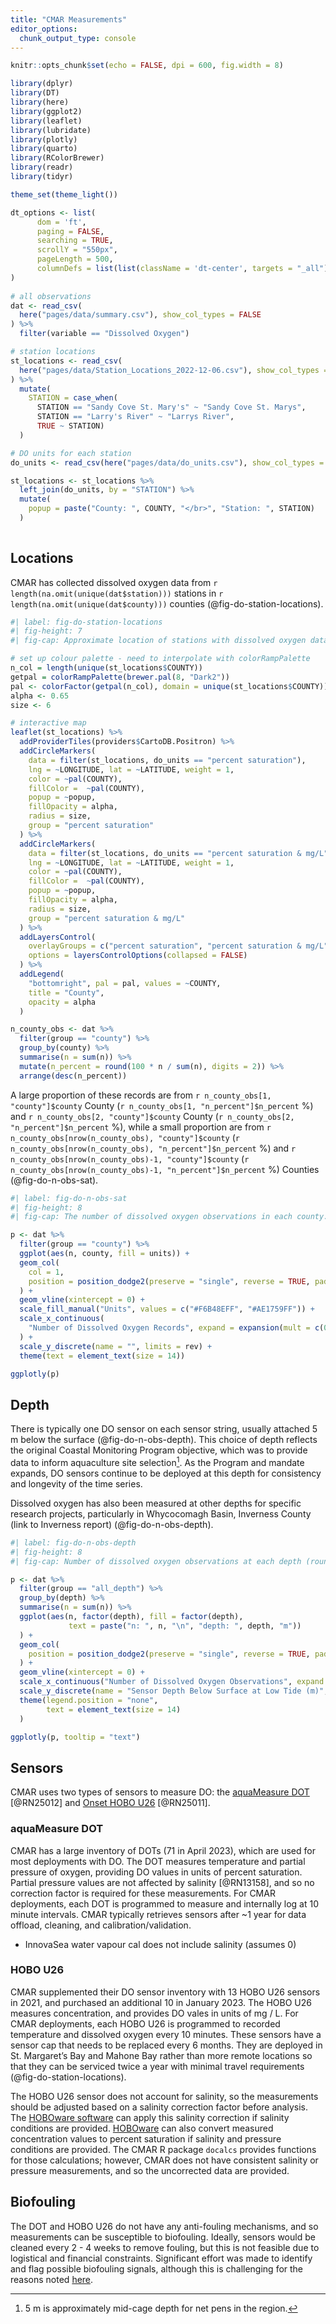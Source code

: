 ```yaml
---
title: "CMAR Measurements"
editor_options: 
  chunk_output_type: console
---
```


```r
knitr::opts_chunk$set(echo = FALSE, dpi = 600, fig.width = 8)

library(dplyr)
library(DT)
library(here)
library(ggplot2)
library(leaflet)
library(lubridate)
library(plotly)
library(quarto)
library(RColorBrewer)
library(readr)
library(tidyr)

theme_set(theme_light())

dt_options <- list(
      dom = 'ft',
      paging = FALSE,
      searching = TRUE,
      scrollY = "550px",
      pageLength = 500,
      columnDefs = list(list(className = 'dt-center', targets = "_all"))
)
 
# all observations
dat <- read_csv(
  here("pages/data/summary.csv"), show_col_types = FALSE
) %>%
  filter(variable == "Dissolved Oxygen")

# station locations
st_locations <- read_csv(
  here("pages/data/Station_Locations_2022-12-06.csv"), show_col_types = FALSE
) %>%
  mutate(
    STATION = case_when(
      STATION == "Sandy Cove St. Mary's" ~ "Sandy Cove St. Marys",
      STATION == "Larry's River" ~ "Larrys River",
      TRUE ~ STATION)
  )

# DO units for each station
do_units <- read_csv(here("pages/data/do_units.csv"), show_col_types = FALSE)

st_locations <- st_locations %>%
  left_join(do_units, by = "STATION") %>% 
  mutate(
    popup = paste("County: ", COUNTY, "</br>", "Station: ", STATION) 
  )
  

```

## Locations

CMAR has collected dissolved oxygen data from `r length(na.omit(unique(dat$station)))` stations in `r length(na.omit(unique(dat$county)))` counties (@fig-do-station-locations). 
```r
#| label: fig-do-station-locations
#| fig-height: 7
#| fig-cap: Approximate location of stations with dissolved oxygen data. At most stations, dissolved oxygen is measured in units of percent saturation. For several stations in Halifax and Lunenburg counties, dissolved oxygen is now recorded in units of concentration.

# set up colour palette - need to interpolate with colorRampPalette
n_col = length(unique(st_locations$COUNTY))
getpal = colorRampPalette(brewer.pal(8, "Dark2"))
pal <- colorFactor(getpal(n_col), domain = unique(st_locations$COUNTY))
alpha <- 0.65
size <- 6

# interactive map
leaflet(st_locations) %>% 
  addProviderTiles(providers$CartoDB.Positron) %>% 
  addCircleMarkers(
    data = filter(st_locations, do_units == "percent saturation"),
    lng = ~LONGITUDE, lat = ~LATITUDE, weight = 1,
    color = ~pal(COUNTY),
    fillColor =  ~pal(COUNTY),
    popup = ~popup,
    fillOpacity = alpha,
    radius = size,
    group = "percent saturation"
  ) %>%
  addCircleMarkers(
    data = filter(st_locations, do_units == "percent saturation & mg/L"),
    lng = ~LONGITUDE, lat = ~LATITUDE, weight = 1,
    color = ~pal(COUNTY),
    fillColor =  ~pal(COUNTY),
    popup = ~popup,
    fillOpacity = alpha,
    radius = size,
    group = "percent saturation & mg/L"
  ) %>% 
  addLayersControl(
    overlayGroups = c("percent saturation", "percent saturation & mg/L"),
    options = layersControlOptions(collapsed = FALSE)
  ) %>% 
  addLegend(
    "bottomright", pal = pal, values = ~COUNTY,
    title = "County",
    opacity = alpha
  )
```

```r

n_county_obs <- dat %>% 
  filter(group == "county") %>% 
  group_by(county) %>%  
  summarise(n = sum(n)) %>% 
  mutate(n_percent = round(100 * n / sum(n), digits = 2)) %>% 
  arrange(desc(n_percent))
```

A large proportion of these records are from `r n_county_obs[1, "county"]$county` County
(`r n_county_obs[1, "n_percent"]$n_percent` %) and `r n_county_obs[2, "county"]$county` County (`r n_county_obs[2, "n_percent"]$n_percent` %), while a small proportion are from `r n_county_obs[nrow(n_county_obs), "county"]$county` (`r n_county_obs[nrow(n_county_obs), "n_percent"]$n_percent` %) and `r n_county_obs[nrow(n_county_obs)-1, "county"]$county` (`r n_county_obs[nrow(n_county_obs)-1, "n_percent"]$n_percent` %) Counties (@fig-do-n-obs-sat). 

```r
#| label: fig-do-n-obs-sat
#| fig-height: 8
#| fig-cap: The number of dissolved oxygen observations in each county. 

p <- dat %>%
  filter(group == "county") %>% 
  ggplot(aes(n, county, fill = units)) +
  geom_col(
    col = 1,
    position = position_dodge2(preserve = "single", reverse = TRUE, padding = 0)
  ) +
  geom_vline(xintercept = 0) +
  scale_fill_manual("Units", values = c("#F6B48EFF", "#AE1759FF")) +
  scale_x_continuous(
    "Number of Dissolved Oxygen Records", expand = expansion(mult = c(0, 0.1))
  ) +
  scale_y_discrete(name = "", limits = rev) +
  theme(text = element_text(size = 14))

ggplotly(p)

```

## Depth

There is typically one DO sensor on each sensor string, usually attached 5 m below the surface (@fig-do-n-obs-depth). This choice of depth reflects the original Coastal Monitoring Program objective, which was to provide data to inform aquaculture site selection[^1]. As the Program and mandate expands, DO sensors continue to be deployed at this depth for consistency and longevity of the time series.

Dissolved oxygen has also been measured at other depths for specific research projects, particularly in Whycocomagh Basin, Inverness County (link to Inverness report) (@fig-do-n-obs-depth).

[^1]: 5 m is approximately mid-cage depth for net pens in the region.

```r
#| label: fig-do-n-obs-depth
#| fig-height: 8
#| fig-cap: Number of dissolved oxygen observations at each depth (rounded to nearest whole number). Note that only depths with measurements are shown.

p <- dat %>%
  filter(group == "all_depth") %>%
  group_by(depth) %>%
  summarise(n = sum(n)) %>%
  ggplot(aes(n, factor(depth), fill = factor(depth),
             text = paste("n: ", n, "\n", "depth: ", depth, "m"))
  ) +
  geom_col(
    position = position_dodge2(preserve = "single", reverse = TRUE, padding = 0)
  ) +
  geom_vline(xintercept = 0) +
  scale_x_continuous("Number of Dissolved Oxygen Observations", expand = expansion(mult = c(0, 0.1))) +
  scale_y_discrete(name = "Sensor Depth Below Surface at Low Tide (m)", limits = rev) +
  theme(legend.position = "none",
        text = element_text(size = 14)
  )

ggplotly(p, tooltip = "text")

```

## Sensors

CMAR uses two types of sensors to measure DO: the [aquaMeasure DOT](https://rsaqua.co.uk/wp-content/uploads/2021/03/Innovasea_UserManual-2021_V1.5.pdf) [@RN25012] and [Onset HOBO U26](https://www.onsetcomp.com/sites/default/files/resources-documents/15603-K%20MAN-U26x.pdf) [@RN25011].  

### aquaMeasure DOT 
CMAR has a large inventory of DOTs (71 in April 2023), which are used for most deployments with DO. The DOT measures temperature and partial pressure of oxygen, providing DO values in units of percent saturation. Partial pressure values are not affected by salinity [@RN13158], and so no correction factor is required for these measurements. For CMAR deployments, each DOT is programmed to measure and internally log at 10 minute intervals. CMAR typically retrieves sensors after ~1 year for data offload, cleaning, and calibration/validation.

  - InnovaSea water vapour cal does not include salinity (assumes 0)

### HOBO U26
CMAR supplemented their DO sensor inventory with 13 HOBO U26 sensors in 2021, and purchased an additional 10 in January 2023. The HOBO U26 measures concentration, and provides DO vales in units of mg / L. For CMAR deployments, each HOBO U26 is programmed to recorded temperature and dissolved oxygen every 10 minutes. These sensors have a sensor cap that needs to be replaced every 6 months. They are deployed in St. Margaret's Bay and Mahone Bay rather than more remote locations so that they can be serviced twice a year with minimal travel requirements (@fig-do-station-locations).

The HOBO U26 sensor does not account for salinity, so the measurements should be adjusted based on a salinity correction factor before analysis. The [HOBOware software](https://www.onsetcomp.com/products/software/hoboware) can apply this salinity correction if salinity conditions are provided. [HOBOware](https://www.onsetcomp.com/products/software/hoboware) can also convert measured concentration values to percent saturation if salinity and pressure conditions are provided. The CMAR R package `docalcs` provides functions for those calculations; however, CMAR does not have consistent salinity or pressure measurements, and so the uncorrected data are provided. 

## Biofouling

The DOT and HOBO U26 do not have any anti-fouling mechanisms, and so measurements can be susceptible to biofouling. Ideally, sensors would be cleaned every 2 - 4 weeks to remove fouling, but this is not feasible due to logistical and financial constraints. Significant effort was made to identify and flag possible biofouling signals, although this is challenging for the reasons noted [here](pages/do_overview.qmd).


